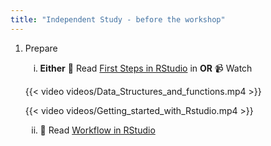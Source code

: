```yaml
---
title: "Independent Study - before the workshop"
---
```


1.  Prepare

    i.  **Either** 📖 Read [First Steps in RStudio](https://3mmarand.github.io/comp4biosci/first_steps_rstudio.html) in **OR** 📹 Watch

    {{< video videos/Data_Structures_and_functions.mp4 >}}

    {{< video videos/Getting_started_with_Rstudio.mp4 >}}

    ii. 📖 Read [Workflow in RStudio](https://3mmarand.github.io/comp4biosci/workflow_rstudio.html)
